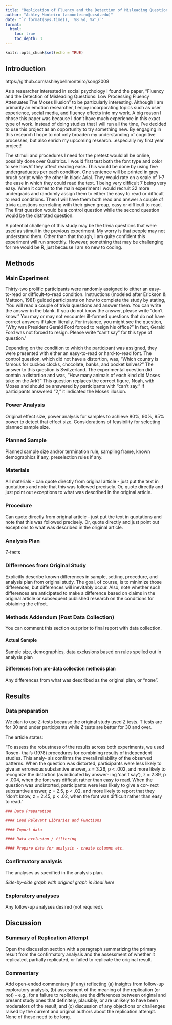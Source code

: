 ```yaml
---
title: "Replication of Fluency and the Detection of Misleading Questions: Low Processing Fluency Attenuates The Moses Illusion by Hyunjin Song & Norbert Schwarz (2008, Social Cognition)"
author: "Ashley Monteiro (asmonteiro@ucsd.edu)"
date: "`r format(Sys.time(), '%B %d, %Y')`"
format:
  html:
    toc: true
    toc_depth: 3
---
```


```r
knitr::opts_chunk$set(echo = TRUE)
```

<!-- Replication reports should all use this template to standardize reporting across projects.  These reports will be public supplementary materials that accompany the summary report(s) of the aggregate results. -->

## Introduction

https://github.com/ashleybellmonteiro/song2008

As a researcher interested in social psychology I found the paper, "Fluency and the Detection of Misleading Questions: Low Processing Fluency Attenuates The Moses Illusion" to be particularly interesting. Although I am primarily an emotion researcher, I enjoy incorporating topics such as user experience, social media, and fluency effects into my work. A big reason I chose this paper was because I don't have much experience in this exact type of work. Instead of doing studies that I will run all the time, I've decided to use this project as an opportunity to try something new. By engaging in this research I hope to not only broaden my understanding of cognitive processes, but also enrich my upcoming research...especially my first year project!

The stimuli and procedures I need for the pretest would all be online, possibly done over Qualtrics. I would first test both the font type and color to see how/if they affect reading ease. This would be done by using five undergraduates per each condition. One sentence will be printed in grey brush script while the other in black Arial. They would rate on a scale of 1-7 the ease in which they could read the text. 1 being very difficult 7 being very easy. When it comes to the main experiment I would recruit 32 more undergrads and randomly assign them to either the easy to read or difficult to read conditions. Then I will have them both read and answer a couple of trivia questions correlating with their given group, easy or difficult to read. The first question would be a control question while the second question would be the distroted question.

A potential challenge of this study may be the trivia questions that were used as stimuli in the previous experiment. My worry is that people may not understand them. Other than that though, I am quite confident this experiment will run smoothly. However, something that may be challenging for me would be R, just because I am so new to coding.

## Methods

### Main Experiment

Thirty-two prolific participants were randomly assigned to either an easy-to-read or difficult-to-read condition. Instructions (modeled after Erickson & Mattson, 1981) guided participants on how to complete the study by stating, 'You will read a couple of trivia questions and answer them. You can write the answer in the blank. If you do not know the answer, please write "don't know." You may or may not encounter ill-formed questions that do not have correct answers if taken literally. For instance, you might see the question, "Why was President Gerald Ford forced to resign his office?" In fact, Gerald Ford was not forced to resign. Please write "can't say" for this type of question.'

Depending on the condition to which the participant was assigned, they were presented with either an easy-to-read or hard-to-read font. The control question, which did not have a distortion, was, "Which country is famous for cuckoo clocks, chocolate, banks, and pocket knives?" The answer to this question is Switzerland. The experimental question did contain a distortion and was, "How many animals of each kind did Moses take on the Ark?" This question replaces the correct figure, Noah, with Moses and should be answered by participants with "can't say." If participants answered "2," it indicated the Moses illusion.

### Power Analysis

Original effect size, power analysis for samples to achieve 80%, 90%, 95% power to detect that effect size. Considerations of feasibility for selecting planned sample size.

### Planned Sample

Planned sample size and/or termination rule, sampling frame, known demographics if any, preselection rules if any.

### Materials

All materials - can quote directly from original article - just put the text in quotations and note that this was followed precisely. Or, quote directly and just point out exceptions to what was described in the original article.

### Procedure

Can quote directly from original article - just put the text in quotations and note that this was followed precisely. Or, quote directly and just point out exceptions to what was described in the original article.

### Analysis Plan

Z-tests

### Differences from Original Study

Explicitly describe known differences in sample, setting, procedure, and analysis plan from original study. The goal, of course, is to minimize those differences, but differences will inevitably occur. Also, note whether such differences are anticipated to make a difference based on claims in the original article or subsequent published research on the conditions for obtaining the effect.

### Methods Addendum (Post Data Collection)

You can comment this section out prior to final report with data collection.

#### Actual Sample

Sample size, demographics, data exclusions based on rules spelled out in analysis plan

#### Differences from pre-data collection methods plan

Any differences from what was described as the original plan, or “none”.

## Results

### Data preparation

We plan to use Z-tests because the original study used Z tests. T tests are for 30 and under participants while Z tests are better for 30 and over. 

The article states:

"To assess the robustness of the results across both experiments, we used Rosen- thal's (1978) procedures for combining results of independent studies. This analy- sis confirms the overall reliability of the observed patterns. When the question was distorted, participants were less likely to give an erroneous substantive answer, z = 3.26, p \< .002, and more likely to recognize the distortion (as indicated by answer- ing 'can't say'), z = 2.89, p \< .004, when the font was difficult rather than easy to read. When the question was undistorted, participants were less likely to give a cor- rect substantive answer, z = 2.5, p \< .02, and more likely to report that they “don't know, z = 2.45, p \< .02, when the font was difficult rather than easy to read."

```r
### Data Preparation

#### Load Relevant Libraries and Functions

#### Import data

#### Data exclusion / filtering

#### Prepare data for analysis - create columns etc.
```

### Confirmatory analysis

The analyses as specified in the analysis plan.

*Side-by-side graph with original graph is ideal here*

### Exploratory analyses

Any follow-up analyses desired (not required).

## Discussion

### Summary of Replication Attempt

Open the discussion section with a paragraph summarizing the primary result from the confirmatory analysis and the assessment of whether it replicated, partially replicated, or failed to replicate the original result.

### Commentary

Add open-ended commentary (if any) reflecting (a) insights from follow-up exploratory analysis, (b) assessment of the meaning of the replication (or not) - e.g., for a failure to replicate, are the differences between original and present study ones that definitely, plausibly, or are unlikely to have been moderators of the result, and (c) discussion of any objections or challenges raised by the current and original authors about the replication attempt. None of these need to be long.
